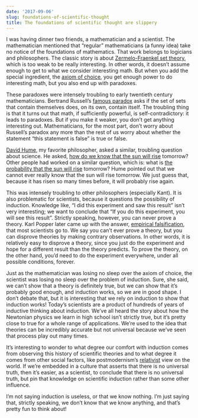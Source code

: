 ```yaml
---
date: '2017-09-06'
slug: foundations-of-scientific-thought
title: The foundations of scientific thought are slippery
---
```


I was having dinner two friends, a mathematician and a scientist. The mathematician mentioned that "regular" mathematicians (a funny idea) take no notice of the foundations of mathematics. That work belongs to logicians and philosophers. The classic story is about [Zermelo-Fraenkel set theory](https://en.wikipedia.org/wiki/Zermelo%E2%80%93Fraenkel_set_theory), which is too weak to be really interesting. In other words, it doesn't assume enough to get to what we consider interesting math. But when you add the special ingredient, the [axiom of choice](https://en.wikipedia.org/wiki/Axiom_of_choice), you get enough power to do interesting math, but you also end up with paradoxes.

These paradoxes were intensely troubling to early twentieth century mathematicians. Bertrand Russell's [famous paradox](https://en.wikipedia.org/wiki/Russell%27s_paradox) asks if the set of sets that contain themselves does, on its own, contain itself. The troubling thing is that it turns out that math, if sufficiently powerful, is self-contradictory: it leads to paradoxes. But if you make it weaker, you don't get anything interesting out. Mathematicians, for the most part, don't worry about Russell's paradox any more than the rest of us worry about whether the statement "this statement is false" is true or false.

[David Hume](https://en.wikipedia.org/wiki/David_Hume), my favorite philosopher, asked a similar, troubling question about science. He asked, [how do we know that the sun will rise](https://en.wikipedia.org/wiki/Problem_of_induction) tomorrow? Other people had worked on a similar question, which is: what is [the probability that the sun will rise](https://en.wikipedia.org/wiki/Sunrise_problem) tomorrow? Hume pointed out that we cannot ever really know that the sun will rise tomorrow. We just guess that, because it has risen so many times before, it will probably rise again.

This was intensely troubling to other philosophers (especially Kant). It is also problematic for scientists, because it questions the possibility of induction. Knowledge like, "I did this experiment and saw this result" isn't very interesting; we want to conclude that "If you do this experiment, you will see this result". Strictly speaking, however, you can never prove a theory. Karl Popper later came up with the answer, [empirical falsification](https://en.wikipedia.org/wiki/Falsifiability#Falsificationism), that most scientists go to. We say you can't ever prove a theory, but you can disprove theories by making contrary observations. In other words, it is relatively easy to disprove a theory, since you just do the experiment and hope for a different result than the theory predicts. To prove the theory, on the other hand, you'd need to do the experiment everywhere, under all possible conditions, forever.

Just as the mathematician was losing no sleep over the axiom of choice, the scientist was losing no sleep over the problem of induction. Sure, she said, we can't show that a theory is definitely true, but we can show that it's probably good enough, and induction works, so we are in good shape. I don't debate that, but it is interesting that we rely on induction to show that induction works! Today's scientists are a product of hundreds of years of inductive thinking about induction. We've all heard the story about how the Newtonian physics we learn in high school isn't strictly true, but it's pretty close to true for a whole range of applications. We're used to the idea that theories can be incredibly accurate but not universal because we've seen that process play out many times.

It's interesting to wonder to what degree our comfort with induction comes from observing this history of scientific theories and to what degree it comes from other social factors, like postmodernism's [relativist](https://en.wikipedia.org/wiki/Relativism) view on the world. If we're embedded in a culture that asserts that there is no universal truth, then it's easier, as a scientist, to conclude that there is no universal truth, but pin that knowledge on scientific induction rather than some other influence.

I'm not saying induction is useless, or that we know nothing. I'm just saying that, strictly speaking, we don't know that we know anything, and that's pretty fun to think about!
